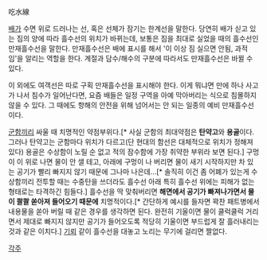吃水線

[[배]]가 수면 위로 드러나는 선, 혹은 선체가 잠기는 한계선을 말한다. 당연히 배가 싣고 있는 짐의 양에 따라 흘수선의 위치가 바뀌는데, 보통은 짐을 최대로 실었을 때의 흘수선인 만재흘수선을 말한다. 만재흘수선은 배에 표시를 해서 '이 이상 짐 실으면 안됨, 과적임'을 알리는 역할을 한다. 계절과 담수/해수의 구분에 따라서도 만재흘수선은 바뀔 수 있다.

이 외에도 여객선은 따로 구획 만재흘수선을 표시해야 한다. 이게 뭐냐면 만에 하나 사고가 나서 침수가 일어난다면, 요즘 배들은 일정 구역을 아예 막아버리는 식으로 침몰하지 않을 수 있다. 그 때에도 항해의 안전을 위해 넘어서는 안 되는 일종의 예비 만재흘수선이다.

[[군함]]끼리 싸울 때 치명적인 약점부위다.[* 사실 군함의 최대약점은 '''탄약고'''와 '''용골'''이다. 그러나 탄약고는 군함마다 위치가 다르고(단 현대의 함선은 대체적으로 위치가 정해져 있다) 용골은 수상함이 노릴 순 없고 적의 잠수함에 가장 취약한 부위라 보면 된다.] 구멍이 이 위로 나면 물이 안 샐 테고, 아래에 구멍이 나 버리면 물이 새기 시작하지만 차 있는 공기가 빨리 빠지지 않기 때문에 그나마 나은데…[* 솔직히 이건 좀 어폐가 있는게 수상함끼리 전투할 때는 수중탄을 쓰더라도 흘수선 아래 특히 흘수선 위에는 피해가 없는 형태로는 타격하긴 힘들다.] 흘수선을 딱 맞춰버리면 '''해면에서 공기가 빠져나가면서 물이 콸콸 쏟아져 들어오기 때문에''' 치명적이다.[* 간단하게 예시를 들자면 꽉찬 패트병에서 내용물을 쏟아 버릴 때 같은 경우를 생각하면 된다. 완전히 기울이면 물이 쿨럭쿨럭 거리면서 제대로 빠지지 않지만 공기가 들어오도록 적당히 기울이면 부드럽게 잘 흘러내리는 것과 같은 이치다.] [[기뢰]] 같이 흘수선을 대놓고 노리는 무기에 걸리면 짤없다.

[[각주]]
